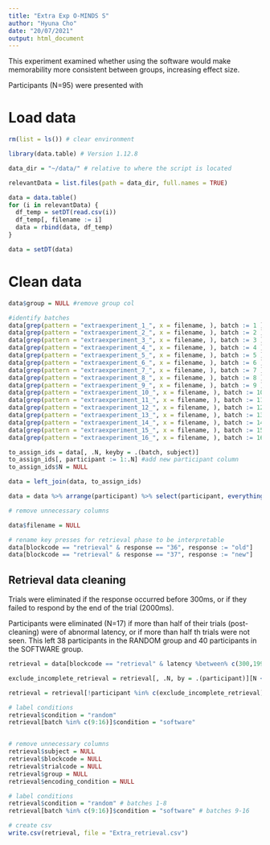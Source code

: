 ```yaml
---
title: "Extra Exp O-MINDS S"
author: "Hyuna Cho"
date: "20/07/2021"
output: html_document
---
```


This experiment examined whether using the software would make memorability more consistent between groups, increasing effect size.

Participants (N=95) were presented with

# Load data
```r

rm(list = ls()) # clear environment

library(data.table) # Version 1.12.8

data_dir = "~/data/" # relative to where the script is located

```

```r

relevantData = list.files(path = data_dir, full.names = TRUE)

data = data.table()
for (i in relevantData) {
  df_temp = setDT(read.csv(i))
  df_temp[, filename := i]
  data = rbind(data, df_temp)
}

data = setDT(data)

```

# Clean data

```r

data$group = NULL #remove group col

#identify batches 
data[grep(pattern = "extraexperiment_1_", x = filename, ), batch := 1 ]
data[grep(pattern = "extraexperiment_2_", x = filename, ), batch := 2 ]
data[grep(pattern = "extraexperiment_3_", x = filename, ), batch := 3 ]
data[grep(pattern = "extraexperiment_4_", x = filename, ), batch := 4 ]
data[grep(pattern = "extraexperiment_5_", x = filename, ), batch := 5 ]
data[grep(pattern = "extraexperiment_6_", x = filename, ), batch := 6 ]
data[grep(pattern = "extraexperiment_7_", x = filename, ), batch := 7 ]
data[grep(pattern = "extraexperiment_8_", x = filename, ), batch := 8 ]
data[grep(pattern = "extraexperiment_9_", x = filename, ), batch := 9 ]
data[grep(pattern = "extraexperiment_10_", x = filename, ), batch := 10 ]
data[grep(pattern = "extraexperiment_11_", x = filename, ), batch := 11 ]
data[grep(pattern = "extraexperiment_12_", x = filename, ), batch := 12 ]
data[grep(pattern = "extraexperiment_13_", x = filename, ), batch := 13 ]
data[grep(pattern = "extraexperiment_14_", x = filename, ), batch := 14 ]
data[grep(pattern = "extraexperiment_15_", x = filename, ), batch := 15 ]
data[grep(pattern = "extraexperiment_16_", x = filename, ), batch := 16 ]

to_assign_ids = data[, .N, keyby = .(batch, subject)]  
to_assign_ids[, participant := 1:.N] #add new participant column
to_assign_ids$N = NULL

data = left_join(data, to_assign_ids)

data = data %>% arrange(participant) %>% select(participant, everything()) # arrange by participant

# remove unnecessary columns

data$filename = NULL

# rename key presses for retrieval phase to be interpretable
data[blockcode == "retrieval" & response == "36", response := "old"]
data[blockcode == "retrieval" & response == "37", response := "new"]


```

## Retrieval data cleaning

Trials were eliminated if the response occurred before 300ms, or if they failed to respond by the end of the trial (2000ms).

Participants were eliminated (N=17) if more than half of their trials (post-cleaning) were of abnormal latency, or if more than half th trials were not seen. This left 38 participants in the RANDOM group and 40 participants in the SOFTWARE group.

```r

retrieval = data[blockcode == "retrieval" & latency %between% c(300,1999)]

exclude_incomplete_retrieval = retrieval[, .N, by = .(participant)][N < 160]$participant #more than half their trials were of abnormal latency or they didn't finish

retrieval = retrieval[!participant %in% c(exclude_incomplete_retrieval)]

# label conditions
retrieval$condition = "random"
retrieval[batch %in% c(9:16)]$condition = "software"

```

```r



```


```r

# remove unnecessary columns
retrieval$subject = NULL
retrieval$blockcode = NULL
retrieval$trialcode = NULL
retrieval$group = NULL
retrieval$encoding_condition = NULL

# label conditions
retrieval$condition = "random" # batches 1-8
retrieval[batch %in% c(9:16)]$condition = "software" # batches 9-16

# create csv
write.csv(retrieval, file = "Extra_retrieval.csv")

```
